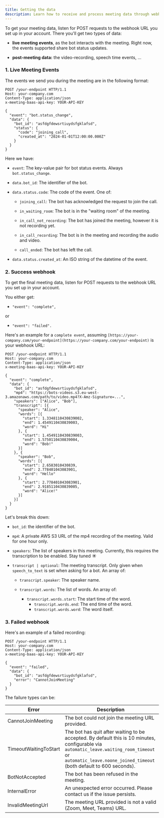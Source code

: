 ```yaml
---
title: Getting the data
description: Learn how to receive and process meeting data through webhooks, including live events and post-meeting recordings
---
```


To get your meeting data, listen for POST requests to the webhook URL you set up in your account.
There you'll get two types of data:

- **live meeting events**, as the bot interacts with the meeting. Right now, the events supported share bot status updates.

- **post-meeting data:** the video-recording, speech time events, ...

### 1. Live Meeting Events

The events we send you during the meeting are in the following format:

```http
POST /your-endpoint HTTP/1.1
Host: your-company.com
Content-Type: application/json
x-meeting-baas-api-key: YOUR-API-KEY

{
  "event": "bot.status_change",
  "data": {
    "bot_id": "asfdgfdewsrtiuydsfgklafsd",
    "status": {
      "code": "joining_call",
      "created_at": "2024-01-01T12:00:00.000Z"
    }
  }
}
```

Here we have:

- `event`: The key-value pair for bot status events. Always `bot.status_change`.

- `data.bot_id`: The identifier of the bot.

- `data.status.code`: The code of the event. One of:

  - `joining_call`: The bot has acknowledged the request to join the call.

  - `in_waiting_room`: The bot is in the "waiting room" of the meeting.

  - `in_call_not_recording`: The bot has joined the meeting, however it is not recording yet.

  - `in_call_recording`: The bot is in the meeting and recording the audio and video.

  - `call_ended`: The bot has left the call.

- `data.status.created_at`: An ISO string of the datetime of the event.

### 2. Success webhook

To get the final meeting data, listen for POST requests to the webhook URL you set up in your account.&#x20;

You either get:

- &#x20; `"event": "complete",`

or

- &#x20; `"event": "failed".`

Here's an example for a `complete event`, assuming `[https://your-company.com/your-endpoint](https://your-company.com/your-endpoint)` is your webhook URL:

```http
POST /your-endpoint HTTP/1.1
Host: your-company.com
Content-Type: application/json
x-meeting-baas-api-key: YOUR-API-KEY

{
  "event": "complete",
  "data": {
    "bot_id": "asfdgfdewsrtiuydsfgklafsd",
    "mp4": "https://bots-videos.s3.eu-west-3.amazonaws.com/path/to/video.mp4?X-Amz-Signature=...",
    "speakers": ["Alice", "Bob"],
    "transcript": [{
      "speaker": "Alice",
      "words": [{
        "start": 1.3348110430839002,
        "end": 1.4549110430839003,
        "word": "Hi"
      }, {
        "start": 1.4549110430839003,
        "end": 1.5750110430839004,
        "word": "Bob!"
      }]
    }, {
      "speaker": "Bob",
      "words": [{
        "start": 2.6583010430839,
        "end": 2.778401043083901,
        "word": "Hello"
      }, {
        "start": 2.778401043083901,
        "end": 2.9185110430839005,
        "word": "Alice!"
      }]
    }]
  }
}
```

Let's break this down:

- `bot_id`: the identifier of the bot.

- `mp4`: A private AWS S3 URL of the mp4 recording of the meeting. Valid for one hour only.

- `speakers`: The list of speakers in this meeting. Currently, this requires the transcription to be enabled. Stay tuned :sunny:

- `transcript | optional`: The meeting transcript. Only given when `speech_to_text` is set when asking for a bot. An array of:

  - `transcript.speaker`: The speaker name.

  - `transcript.words`: The list of words. An array of:
    - `transcript.words.start`: The start time of the word.
      - `transcript.words.end`: The end time of the word.
      - `transcript.words.word`: The word itself.

### 3. Failed webhook

Here's an example of a failed recording:

```http
POST /your-endpoint HTTP/1.1
Host: your-company.com
Content-Type: application/json
x-meeting-baas-api-key: YOUR-API-KEY

{
  "event": "failed",
  "data": {
    "bot_id": "asfdgfdewsrtiuydsfgklafsd",
    "error": "CannotJoinMeeting"
  }
}
```

The failure types can be:

| Error                 | Description                                                                                                                                                                                                    |
| --------------------- | -------------------------------------------------------------------------------------------------------------------------------------------------------------------------------------------------------------- |
| CannotJoinMeeting     | The bot could not join the meeting URL provided.                                                                                                                                                               |
| TimeoutWaitingToStart | The bot has quit after waiting to be accepted. By default this is 10 minutes, configurable via `automatic_leave.waiting_room_timeout` or `automatic_leave.noone_joined_timeout` (both default to 600 seconds). |
| BotNotAccepted        | The bot has been refused in the meeting.                                                                                                                                                                       |
| InternalError         | An unexpected error occurred. Please contact us if the issue persists.                                                                                                                                         |
| InvalidMeetingUrl     | The meeting URL provided is not a valid (Zoom, Meet, Teams) URL.                                                                                                                                               |
